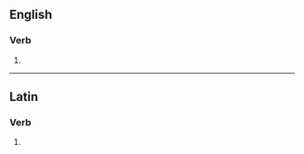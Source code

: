 ==English==

===Verb===
{{head|en|verb form}}

# {{en-third-person singular of|adolesce}}

----

==Latin==

===Verb===
{{la-verb-form|adolescēs}}

# {{inflection of|adolescō||2|s|futr|actv|indc|lang=la}}